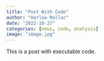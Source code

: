 ```yaml
---
title: "Post With Code"
author: "Harlow Malloc"
date: "2022-10-27"
categories: [news, code, analysis]
image: "image.jpg"
---
```


This is a post with executable code.
